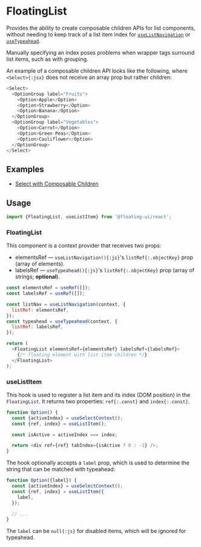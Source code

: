 # FloatingList

Provides the ability to create composable children APIs for list
components, without needing to keep track of a list item index
for [`useListNavigation`](/docs/useListNavigation) or
[`useTypeahead`](/docs/useTypeahead).

Manually specifying an index poses problems when wrapper tags
surround list items, such as with grouping.

An example of a composable children API looks like the following,
where `<Select>{:jsx}` does not receive an array prop but rather
children:

```js
<Select>
  <OptionGroup label="Fruits">
    <Option>Apple</Option>
    <Option>Strawberry</Option>
    <Option>Banana</Option>
  </OptionGroup>
  <OptionGroup label="Vegetables">
    <Option>Carrot</Option>
    <Option>Green Peas</Option>
    <Option>Cauliflower</Option>
  </OptionGroup>
</Select>
```

## Examples

- [Select with Composable Children](https://codesandbox.io/s/floating-ui-react-select-with-composable-children-qsuw76?file=/src/App.tsx)

## Usage

```jsx
import {FloatingList, useListItem} from '@floating-ui/react';
```

### FloatingList

This component is a context provider that receives two props:

- <WordHighlight id="a">elementsRef</WordHighlight> — `useListNavigation(){:js}`'s `listRef{:.objectKey}` prop (array of elements).
- <WordHighlight id="b">labelsRef</WordHighlight> — `useTypeahead(){:js}`'s `listRef{:.objectKey}` prop (array of strings; **optional**).

```js /elementsRef/1,2,4#a /labelsRef/1,2,4#b
const elementsRef = useRef([]);
const labelsRef = useRef([]);

const listNav = useListNavigation(context, {
  listRef: elementsRef,
});
const typeahead = useTypeahead(context, {
  listRef: labelsRef,
});

return (
  <FloatingList elementsRef={elementsRef} labelsRef={labelsRef}>
    {/* floating element with list item children */}
  </FloatingList>
);
```

### useListItem

This hook is used to register a list item and its index (DOM
position) in the `FloatingList`. It returns two properties:
`ref{:.const}` and `index{:.const}`.

```js {3} /ref/1,3 /index/
function Option() {
  const {activeIndex} = useSelectContext();
  const {ref, index} = useListItem();

  const isActive = activeIndex === index;

  return <div ref={ref} tabIndex={isActive ? 0 : -1} />;
}
```

The hook optionally accepts a `label` prop, which is used to
determine the string that can be matched with typeahead:

```js /label/
function Option({label}) {
  const {activeIndex} = useSelectContext();
  const {ref, index} = useListItem({
    label,
  });

  // ...
}
```

The `label` can be `null{:js}` for disabled items, which will be
ignored for typeahead.

